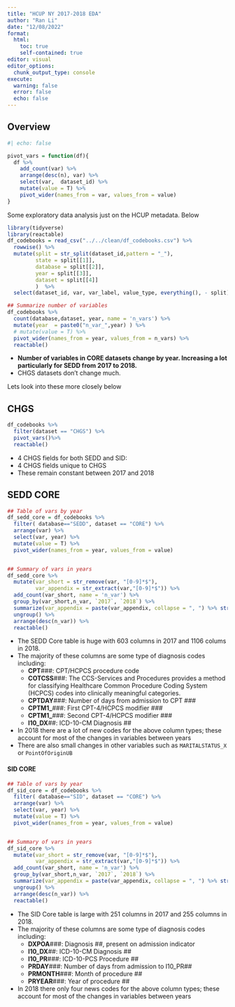 ```yaml
---
title: "HCUP NY 2017-2018 EDA"
author: "Ran Li"
date: "12/08/2022"
format: 
  html:
    toc: true
    self-contained: true
editor: visual
editor_options: 
  chunk_output_type: console
execute: 
  warning: false
  error: false  
  echo: false
---
```


## Overview

```r
#| echo: false

pivot_vars = function(df){
  df %>% 
    add_count(var) %>% 
    arrange(desc(n), var) %>% 
    select(var,  dataset_id) %>% 
    mutate(value = T) %>% 
    pivot_wider(names_from = var, values_from = value)
}

```

Some exploratory data analysis just on the HCUP metadata. Below

```r
library(tidyverse)
library(reactable)
df_codebooks = read_csv("../../clean/df_codebooks.csv") %>% 
  rowwise() %>% 
  mutate(split = str_split(dataset_id,pattern = "_"),
         state = split[[1]],
         database = split[[2]],
         year = split[[3]],
         dataset = split[[4]]
         )  %>% 
  select(dataset_id, var, var_label, value_type, everything(), - split)

## Summarize number of variables
df_codebooks %>% 
  count(database,dataset, year, name = 'n_vars') %>% 
  mutate(year  = paste0("n_var_",year) ) %>% 
  # mutate(value = T) %>% 
  pivot_wider(names_from = year, values_from = n_vars) %>% 
  reactable()

```


- **Number of variables in CORE datasets change by year. Increasing a lot particularly for SEDD from 2017 to 2018.**
- CHGS datasets don't change much.


Lets look into these more closely below


## CHGS


```r
df_codebooks %>% 
  filter(dataset == "CHGS") %>% 
  pivot_vars()%>% 
  reactable()
```


- 4 CHGS fields for both SEDD and SID:
- 4 CHGS fields unique to CHGS
- These remain constant between 2017 and 2018

## SEDD CORE

```r
## Table of vars by year 
df_sedd_core = df_codebooks %>% 
  filter( database=="SEDD", dataset == "CORE") %>% 
  arrange(var) %>% 
  select(var, year) %>% 
  mutate(value = T) %>% 
  pivot_wider(names_from = year, values_from = value)


## Summary of vars in years
df_sedd_core %>% 
  mutate(var_short = str_remove(var, "[0-9]*$"),
         var_appendix = str_extract(var,"[0-9]*$")) %>%
  add_count(var_short, name = 'n_var') %>%   
  group_by(var_short,n_var, `2017`, `2018`) %>% 
  summarize(var_appendix = paste(var_appendix, collapse = ", ") %>% str_sub(1,15)) %>% 
  ungroup() %>% 
  arrange(desc(n_var)) %>% 
  reactable()

```

- The SEDD Core table is huge with 603 columns in 2017 and 1106 colums in 2018.
- The majority of these columns are some type of diagnosis codes including:
   - **CPT**###: CPT/HCPCS procedure code
   - **COTCSS**###: The CCS-Services and Procedures provides a method for classifying Healthcare Common Procedure Coding System (HCPCS) codes into clinically meaningful categories.
   - **CPTDAY**###: Number of days from admission to CPT ###
   - **CPTM1_**###: First CPT-4/HCPCS modifier ###
   - **CPTM1_**###: Second CPT-4/HCPCS modifier ###
   - **I10_DX**##: 	ICD-10-CM Diagnosis ##
- In 2018 there are a lot of new codes for the above column types; these account for most of the changes in variables between years
- There are also small changes in other variables such as `MARITALSTATUS_X` or `PointOfOriginUB`
   

#### SID CORE

```r
## Table of vars by year 
df_sid_core = df_codebooks %>% 
  filter( database=="SID", dataset == "CORE") %>% 
  arrange(var) %>% 
  select(var, year) %>% 
  mutate(value = T) %>% 
  pivot_wider(names_from = year, values_from = value)


## Summary of vars in years
df_sid_core %>% 
  mutate(var_short = str_remove(var, "[0-9]*$"),
         var_appendix = str_extract(var,"[0-9]*$")) %>%
  add_count(var_short, name = 'n_var') %>%   
  group_by(var_short,n_var, `2017`, `2018`) %>% 
  summarize(var_appendix = paste(var_appendix, collapse = ", ") %>% str_sub(1,15)) %>% 
  ungroup() %>% 
  arrange(desc(n_var)) %>% 
  reactable()

```

- The SID Core table is large with 251 columns in 2017 and 255 columns in 2018.
- The majority of these columns are some type of diagnosis codes including:
   - **DXPOA**###: Diagnosis ##, present on admission indicator
   - **I10_DX**##: ICD-10-CM Diagnosis ##
   - **I10_PR**###: ICD-10-PCS Procedure  ##
   - **PRDAY**###: Number of days from admission to I10_PR##
   - **PRMONTH**###: Month of procedure ##
   - **PRYEAR**###: Year of procedure ##
- In 2018 there only four news codes for the above column types; these account for most of the changes in variables between years
